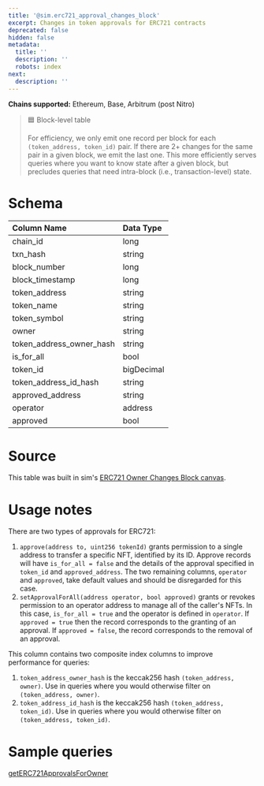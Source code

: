 ```yaml
---
title: '@sim.erc721_approval_changes_block'
excerpt: Changes in token approvals for ERC721 contracts
deprecated: false
hidden: false
metadata:
  title: ''
  description: ''
  robots: index
next:
  description: ''
---
```

**Chains supported:** Ethereum, Base, Arbitrum (post Nitro)

> 🟦 Block-level table
>
> For efficiency, we only emit one record per block for each `(token_address, token_id)` pair. If there are 2+ changes for the same pair in a given block, we emit the last one. This more efficiently serves queries where you want to know state after a given block, but precludes queries that need intra-block (i.e., transaction-level) state.

# Schema

| Column Name                 | Data Type  |
| :-------------------------- | :--------- |
| chain\_id                   | long       |
| txn\_hash                   | string     |
| block\_number               | long       |
| block\_timestamp            | long       |
| token\_address              | string     |
| token\_name                 | string     |
| token\_symbol               | string     |
| owner                       | string     |
| token\_address\_owner\_hash | string     |
| is\_for\_all                | bool       |
| token\_id                   | bigDecimal |
| token\_address\_id\_hash    | string     |
| approved\_address           | string     |
| operator                    | address    |
| approved                    | bool       |

# Source

This table was built in sim's [ERC721 Owner Changes Block canvas](https://studio.sim.io/canvases/8adb9c94-e6c7-403a-99e1-4355c8c1dfaf).

# Usage notes

There are two types of approvals for ERC721:

1. `approve(address to, uint256 tokenId)` grants permission to a single address to transfer a specific NFT, identified by its ID. Approve records will have `is_for_all = false` and the details of the approval specified in `token_id` and `approved_address`. The two remaining columns, `operator` and `approved`, take default values and should be disregarded for this case.
2. `setApprovalForAll(address operator, bool approved)` grants or revokes permission to an operator address to manage all of the caller's NFTs. In this case, `is_for_all = true` and the operator is defined in `operator`. If `approved = true` then the record corresponds to the granting of an approval. If `approved = false`, the record corresponds to the removal of an approval.

This column contains two composite index columns to improve performance for queries:

1. `token_address_owner_hash` is the keccak256 hash `(token_address, owner)`. Use in queries where you would otherwise filter on `(token_address, owner)`.
2. `token_address_id_hash` is the keccak256 hash `(token_address, token_id)`. Use in queries where you would otherwise filter on `(token_address, token_id)`.

# Sample queries

[getERC721ApprovalsForOwner](ref:geterc721approvalsforowner)
